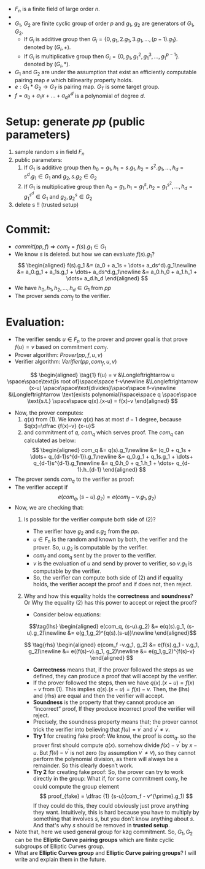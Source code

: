 - $F_n$ is a finite field of large order $n$.
- 
- $G_1$, $G_2$ are finite cyclic group of order $p$ and $g_1$, $g_2$ are generators of $G_1$, $G_2$.
    - If $G_i$ is additive group then $G_i = \{0, g_1, 2.g_1, 3.g_1, \dots, (p-1).g_1\}$. denoted by $(G_i, +)$.
    - If $G_i$ is multiplicative group then $G_i = \{0, g_1, g_1^2, g_1^3, \dots, g_1^{p-1}\}$. denoted by $(G_i, *)$.
- $G_1$ and $G_2$ are under the assumption that exist an efficiently computable pairing map $e$ which bilinearity property holds.
- $e: G_1 * G_2 \rightarrow G_T$ is pairing map. $G_T$ is some target group.
- $f = a_0 + a_1x + \dots+ a_dx^d$ is a polynomial of degree $d$.

# Setup: generate $pp$ (public parameters)
1. sample random $s$ in field $F_n$
2. public parameters:
    1. If $G_1$ is additive group then $h_0 = g_1, h_1= s.g_1, h_2 = s^2.g_1, \dots, h_d = s^d.g_1 \in G_1$ and $g_2, s.g_2 \in G_2$ 
    2. If $G_1$ is multiplicative group then $h_0 = g_1, h_1= g_1^s, h_2 = g_1^{s^2}, \dots, h_d = g_1^{s^d} \in G_1$ and $g_2, g_2^s \in G_2$
3. delete s !! (trusted setup)

# Commit:
- $commit(pp, f)$ => $com_f = f(s).g_1 \in G_1$
- We know $s$ is deleted. but how we can evaluate $f(s).g_1$?
$$
\begin{aligned}
f(s).g_1 &= (a_0 + a_1s + \dots+ a_ds^d).g_1\newline
       &= a_0.g_1 + a_1s.g_1 + \dots+ a_ds^d.g_1\newline
       &= a_0.h_0 + a_1.h_1 + \dots+ a_d.h_d
\end{aligned}
$$
- We have $h_0, h_1, h_2, \dots, h_d \in G_1$ from $pp$
- The prover sends $com_f$ to the verifier.

# Evaluation:
- The verifier sends $u \in F_n$ to the prover and prover goal is that prove $f(u) = v$ based on commitment $com_f$.
- Prover algorithm: $Prover(pp,f,u,v)$
- Verifier algorithm: $Verifier(pp, com_f, u, v)$

$$
\begin{aligned}
\tag{1}
f(u) = v &\Longleftrightarrow u \space\space\text{is root of}\space\space f-v\newline
         &\Longleftrightarrow (x-u) \space\space\text{divides}\space\space f-v\newline
	     &\Longleftrightarrow \text{exists polynomial}\space\space q \space\space \text{s.t.} \space\space q(x).(x-u) = f(x)-v
\end{aligned}
$$

- Now, the prover computes:
    1. $q(x)$ from (1). We know $q(x)$ has at most $d-1$ degree, because $q(x)=\dfrac {f(x)-v} {x-u}$
    2. and commitment of $q$, $com_q$ which serves proof. The $com_q$ can calculated as below: 
$$
\begin{aligned}
com_q &= q(s).g_1\newline
      &= (q_0 + q_1s + \dots+ q_{d-1}s^{d-1}).g_1\newline
      &= q_0.g_1 + q_1s.g_1 + \dots+ q_{d-1}s^{d-1}.g_1\newline
      &= q_0.h_0 + q_1.h_1 + \dots+ q_{d-1}.h_{d-1}
\end{aligned}
$$
- The prover sends $com_q$ to the verifier as proof:
- The verifier accept if
$$
\tag{2}
e(com_q, (s-u).g_2) = e(com_f - v.g_1, g_2)
$$
- Now, we are checking that:
    1. Is possible for the verifier compute both side of (2)?
        - The verifier have $g_2$ and $s.g_2$ from the $pp$.
        - $u \in F_n$ is the random and known by both, the verifier and the prover. So, $u.g_2$ is computable by the verifier.
        - $com_f$ and $com_q$ sent by the prover to the verifier.
        - $v$ is the evaluation of $u$ and send by prover to verifier, so $v.g_1$ is computable by the verifier.
        - So, the verifier can compute both side of (2) and if equality holds, the verifier accept the proof and if does not, then reject.
    2. Why and how this equality holds the **correctness** and **soundness**? Or Why the equality (2) has this power to accept or reject the proof?
        - Consider below equations:
        ```math
        \tag{lhs}
        \begin{aligned}
        e(com_q, (s-u).g_2) &= e(q(s).g_1, (s-u).g_2)\newline
                        &= e(g_1,g_2)^{q(s).(s-u)}\newline
        \end{aligned}
        ```

        $$
        \tag{rhs}
        \begin{aligned}
        e(com_f -v.g_1, g_2)  &= e(f(s).g_1 - v.g_1, g_2)\newline
                        &= e((f(s)-v).g_1, g_2)\newline
                        &= e(g_1,g_2)^{f(s)-v}
        \end{aligned}
        $$
        - **Correctness** means that, if the prover followed the steps as we defined, they can produce a proof that will accept by the verifier.
        - If the prover followed the steps, then we have $q(x).(x-u) = f(x)-v$ from $(1)$. This implies $q(s).(s-u) = f(s)-v$. Then, the (lhs) and 
        (rhs) are equal and then the verifier will accept.
        - **Soundness** is the property that they cannot produce an “incorrect” proof, If they produce incorrect proof the verifier will reject.
        - Precisely, the soundness property means that; the prover cannot trick the verifier into believing that $f(u) = v^{\prime}$ and $v^{\prime} \neq v$.
        - **Try 1** for creating fake proof: We know, the proof is $com_q$. so the prover first should compute $q(x)$. somehow
         divide $f(x) - v^{\prime}$ by $x- u$. But $f(u) - v^{\prime}$ is not zero (by assumption $v^{\prime} \neq v$),
         so they cannot perform the polynomial division, as there will always be a remainder. So this clearly doesn’t work.
        - **Try 2** for creating fake proof: So, the prover can try to work directly in the group: What if, for some commitment $com_f$,
         he could compute the group element
        $$
        proof_{fake} = \dfrac {1} {s-u}(com_f - v^{\prime}.g_1)
        $$
        If they could do this, they could obviously just prove anything they want. Intuitively, this is hard because you have to multiply by something that involves $s$,
        but you don’t know anything about $s$. And that's why $s$ should be removed in **trusted setup**.
- Note that, here we used general group for kzg commitment. So, $G_1, G_2$ can be the **Elliptic Curve pairing groups** which are finite cyclic subgroups of Elliptic Curves group.
- What are **Elliptic Curves group** and **Elliptic Curve pairing groups**? I will write and explain them in the future.